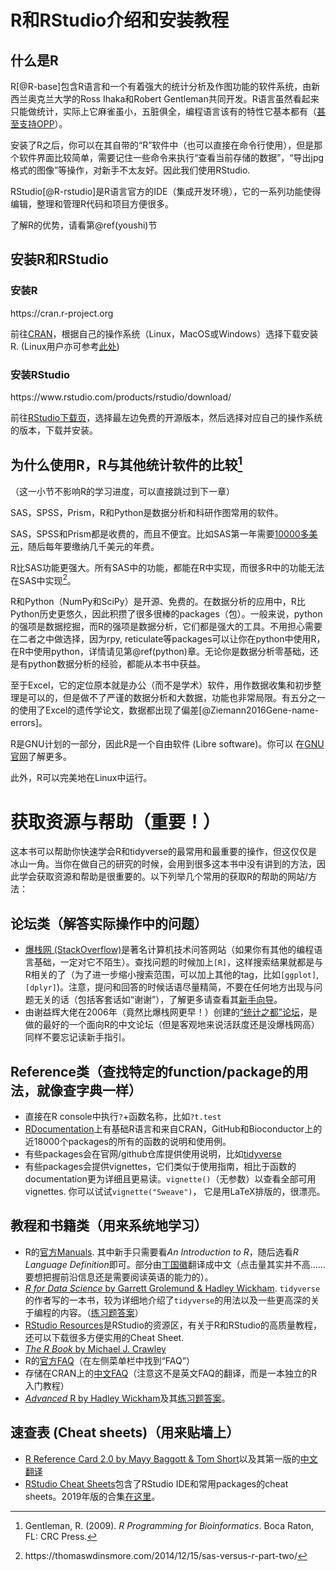 # R和RStudio介绍和安装教程 {#intro-and-installation}

## 什么是R

R[@R-base]包含R语言和一个有着强大的统计分析及作图功能的软件系统，由新西兰奥克兰大学的Ross Ihaka和Robert Gentleman共同开发。R语言虽然看起来只能做统计，实际上它麻雀虽小，五脏俱全，编程语言该有的特性它基本都有（[甚至支持OPP](https://adv-r.hadley.nz/oo.html)）。

安装了R之后，你可以在其自带的“R”软件中（也可以直接在命令行使用），但是那个软件界面比较简单，需要记住一些命令来执行“查看当前存储的数据”，“导出jpg格式的图像”等操作，对新手不太友好。因此我们使用RStudio. 

RStudio[@R-rstudio]是R语言官方的IDE（集成开发环境），它的一系列功能使得编辑，整理和管理R代码和项目方便很多。

了解R的优势，请看第\@ref(youshi)节

## 安装R和RStudio

### 安装R

https://cran.r-project.org

前往[CRAN](https://cran.r-project.org)，根据自己的操作系统（Linux，MacOS或Windows）选择下载安装R. (Linux用户亦可参考[此处](https://blog.zenggyu.com/en/post/2018-01-29/installing-r-r-packages-e-g-tidyverse-and-rstudio-on-ubuntu-linux/))

### 安装RStudio

https://www.rstudio.com/products/rstudio/download/

前往[RStudio下载页](https://www.rstudio.com/products/rstudio/download/)，选择最左边免费的开源版本，然后选择对应自己的操作系统的版本，下载并安装。

## 为什么使用R，R与其他统计软件的比较[^0] {#youshi}

（这一小节不影响R的学习进度，可以直接跳过到下一章）

SAS，SPSS，Prism，R和Python是数据分析和科研作图常用的软件。

SAS，SPSS和Prism都是收费的，而且不便宜。比如SAS第一年需要[10000多美元](http://www.sas.com/store/products-solutions/cSoftware-p1.html)，随后每年要缴纳几千美元的年费。

R比SAS功能更强大。所有SAS中的功能，都能在R中实现，而很多R中的功能无法在SAS中实现[^1]。

R和Python（NumPy和SciPy）是开源、免费的。在数据分析的应用中，R比Python历史更悠久，因此积攒了很多很棒的packages（包）。一般来说，python的强项是数据挖掘，而R的强项是数据分析，它们都是强大的工具。不用担心需要在二者之中做选择，因为rpy, reticulate等packages可以让你在python中使用R，在R中使用python，详情请见第\@ref(python)章。无论你是数据分析零基础，还是有python数据分析的经验，都能从本书中获益。

至于Excel，它的定位原本就是办公（而不是学术）软件，用作数据收集和初步整理是可以的，但是做不了严谨的数据分析和大数据，功能也非常局限。有五分之一的使用了Excel的遗传学论文，数据都出现了偏差[@Ziemann2016Gene-name-errors]。


R是GNU计划的一部分，因此R是一个自由软件 (Libre software)。你可以 在[GNU官网](https://www.gnu.org/philosophy/free-sw.zh-cn.html)了解更多。

此外，R可以完美地在Linux中运行。

[^0]: Gentleman, R. (2009). *R Programming for Bioinformatics*. Boca Raton, FL: CRC Press.
[^1]: https://thomaswdinsmore.com/2014/12/15/sas-versus-r-part-two/
[^Excel]: Ziemann, M., Eren, Y., & El-Osta, A. (2016). Gene name errors are widespread in the scientific literature. Genome Biology, 17(1), 177. Retrieved from https://doi.org/10.1186/s13059-016-1044-7. doi:10.1186/s13059-016-1044-7

# 获取资源与帮助（重要！） {#getting-help}

这本书可以帮助你快速学会R和tidyverse的最常用和最重要的操作，但这仅仅是冰山一角。当你在做自己的研究的时候，会用到很多这本书中没有讲到的方法，因此学会获取资源和帮助是很重要的。以下列举几个常用的获取R的帮助的网站/方法：

## 论坛类（解答实际操作中的问题）

- [爆栈网 (StackOverflow)](https://stackoverflow.com)是著名计算机技术问答网站（如果你有其他的编程语言基础，一定对它不陌生）。查找问题的时候加上`[R]`，这样搜索结果就都是与R相关的了（为了进一步缩小搜索范围，可以加上其他的tag，比如`[ggplot]`, `[dplyr]`)。注意，提问和回答的时候话语尽量精简，不要在任何地方出现与问题无关的话（包括客套话如“谢谢”），了解更多请查看其[新手向导](https://stackoverflow.com/tour)。
- 由谢益辉大佬在2006年（竟然比爆栈网更早！）创建的[“统计之都”论坛](https://d.cosx.org)，是做的最好的一个面向R的中文论坛（但是客观地来说活跃度还是没爆栈网高）同样不要忘记读新手指引。

## Reference类（查找特定的function/package的用法，就像查字典一样）

- 直接在R console中执行`?`+函数名称，比如`?t.test`
- [RDocumentation](https://www.rdocumentation.org)上有基础R语言和来自CRAN，GitHub和Bioconductor上的近18000个packages的所有的函数的说明和使用例。
- 有些packages会在官网/github仓库提供使用说明，比如[tidyverse](https://www.tidyverse.org)
- 有些packages会提供vignettes，它们类似于使用指南，相比于函数的documentation更为详细且更易读。`vignette()`（无参数）以查看全部可用vignettes. 你可以试试`vignette("Sweave")`， 它是用LaTeX排版的，很漂亮。

## 教程和书籍类（用来系统地学习）

- R的[官方Manuals](https://cran.r-project.org/manuals.html).
其中新手只需要看*An Introduction to R*，随后选看*R Language Definition*即可。部分由[丁国徽](https://github.com/dingguohui)翻译成中文（点击量其实并不高……要想把握前沿信息还是需要阅读英语的能力的）。
- [*R for Data Science* by Garrett Grolemund & Hadley Wickham](https://r4ds.had.co.nz). `tidyverse`的作者写的一本书，较为详细地介绍了`tidyverse`的用法以及一些更高深的关于编程的内容。（[练习题答案](https://jrnold.github.io/r4ds-exercise-solutions/)）
- [RStudio Resources](https://resources.rstudio.com)是RStudio的资源区，有关于R和RStudio的高质量教程，还可以下载很多方便实用的Cheat Sheet. 
- [*The R Book* by Michael J. Crawley](https://github.com/TianyiShi2001/R-Tutorial-Resorces/blob/master/资源/书籍/TheRBook.pdf)
- R的[官方FAQ](https://cran.r-project.org)（在左侧菜单栏中找到“FAQ”）
- 存储在CRAN上的[中文FAQ](https://cran.r-project.org/doc/contrib/Liu-FAQ.pdf)（注意这不是英文FAQ的翻译，而是一本独立的R入门教程）
- [*Advanced* R by Hadley Wickham](https://adv-r.hadley.nz/index.html)及其[练习题答案](https://advanced-r-solutions.rbind.io)。

## 速查表 (Cheat sheets)（用来贴墙上）

- [R Reference Card 2.0 by Mayy Baggott & Tom Short](https://cran.r-project.org/doc/contrib/Baggott-refcard-v2.pdf)以及其第一版的[中文翻译](https://cran.r-project.org/doc/contrib/Liu-R-refcard.pdf)
- [RStudio Cheat Sheets](https://www.rstudio.com/resources/cheatsheets/)包含了RStudio IDE和常用packages的cheat sheets。2019年版的合集[在这里](https://www.rstudio.com/wp-content/uploads/2019/01/Cheatsheets_2019.pdf)。

